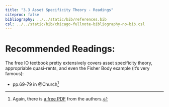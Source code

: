 ```yaml
---
title: "3.3 Asset Specificity Theory - Readings"
citeproc: false
bibliography: ../../static/bib/references.bib
csl: ../../static/bib/chicago-fullnote-bibliography-no-bib.csl
---
```


# Recommended Readings:

The free IO textbook pretty extensively covers asset specificity theory, appropriable quasi-rents, and even the Fisher Body example (it's very famous):

- <i class="fas fas fa-book"></i> pp.69-79 in @Church^[Again, there is [a free PDF](https://works.bepress.com/jeffrey_church/23/) from the authors.]
